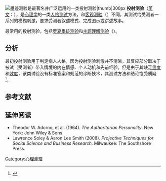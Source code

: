 [[Image:Rorschach1.jpg|[[墨迹测验]]是最著名并广泛运用的一类投射测验|thumb|300px]]
'''投射测验'''（[[英文|英文]]：{{lang|en|projective test}}），是[[心理学|心理学]]的一类[[人格测试|人格测试]]方法，和[[客观测验|客观测验]]（{{lang|en|Objective test}}）不同，其测试给受测者一系列的模糊刺激，要求受测者叙述模式、完成图示或讲述故事。

最常用的投射测验，包括[[墨迹测验|罗夏墨迹测验]]和[[主题理解测验|主题理解测验]]（{{lang|en|Thematic Apperception Test}}）。

== 分析 ==
最初投射测验用于判定病人人格，因为投射测验刺激并不清晰，其反应部分取决于被试（受测者）带入情境的内在情感、个人动机和先前经验。但是由于其缺乏[[信度|信度]]和[[效度|效度]]，该类试验没有标准答案和规范的诊断技术，其测试方法和结论饱受质疑<ref name = Cordon>{{cite book |author=Cordón, Luis A. |title=Popular psychology: an encyclopedia |publisher=Greenwood Press |location=Westport, Conn |year=2005 |pages= 201–204|isbn=0-313-32457-3 |oclc= |doi= |accessdate=}}</ref>。

==参考文献==
<div class="references-small">
<references></references>
</div>

==延伸阅读 ==
* Theodor W. Adorno, et al. (1964). ''The Authoritarian Personality''. New York: John Wiley & Sons.
* Lawrence Soley & Aaron Lee Smith (2008). ''Projective Techniques for Social Science and Business Research''. Milwaukee: The Southshore Press.


{{心理学小作品}}

[[Category:心理測驗|Category:心理測驗]]